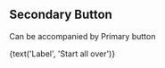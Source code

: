 
<Meta title='Components|Button' />

## Secondary Button

Can be accompanied by Primary button

<Preview>
  <Story name='Secondary Button'>
    <SecondaryButton
      alternate={boolean('Alternate')}
      awaiting={boolean('Awaiting')}
      onClick={action('button-click')}
    >
      {text('Label', 'Start all over')}
    </SecondaryButton>
  </Story>
</Preview>
